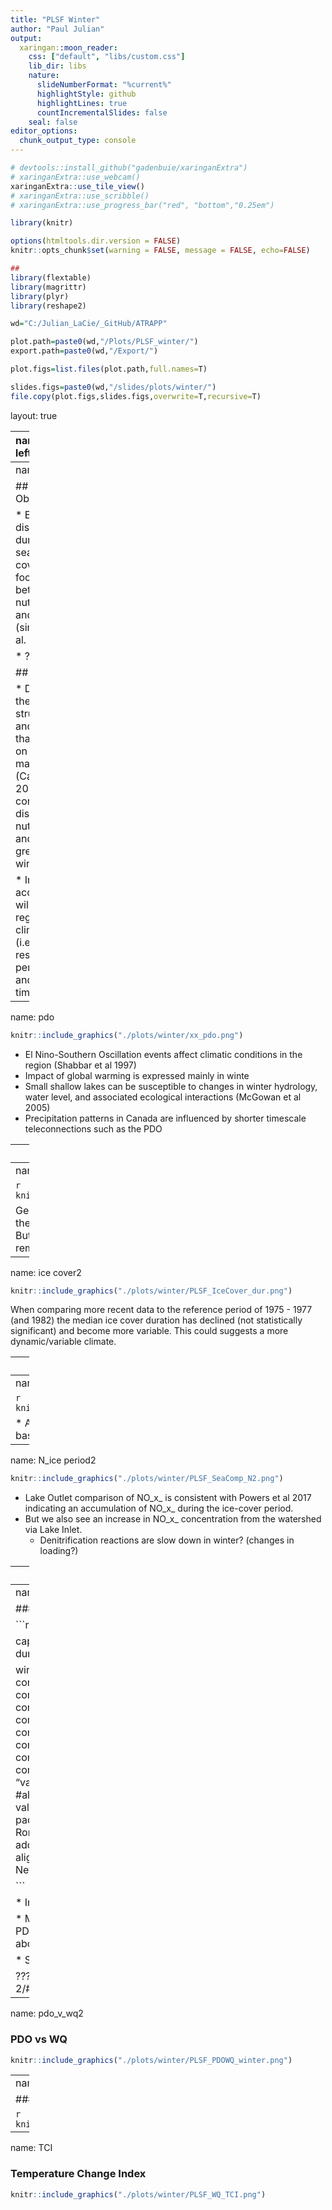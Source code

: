 ```yaml
---
title: "PLSF Winter"
author: "Paul Julian"
output:
  xaringan::moon_reader:
    css: ["default", "libs/custom.css"]
    lib_dir: libs
    nature:
      slideNumberFormat: "%current%"
      highlightStyle: github
      highlightLines: true
      countIncrementalSlides: false
    seal: false
editor_options: 
  chunk_output_type: console
---
```


```r
# devtools::install_github("gadenbuie/xaringanExtra")
# xaringanExtra::use_webcam()
xaringanExtra::use_tile_view()
# xaringanExtra::use_scribble()
# xaringanExtra::use_progress_bar("red", "bottom","0.25em")
```

```r
library(knitr)

options(htmltools.dir.version = FALSE)
knitr::opts_chunk$set(warning = FALSE, message = FALSE, echo=FALSE)

##
library(flextable)
library(magrittr)
library(plyr)
library(reshape2)

wd="C:/Julian_LaCie/_GitHub/ATRAPP"

plot.path=paste0(wd,"/Plots/PLSF_winter/")
export.path=paste0(wd,"/Export/")

plot.figs=list.files(plot.path,full.names=T)

slides.figs=paste0(wd,"/slides/plots/winter/")
file.copy(plot.figs,slides.figs,overwrite=T,recursive=T)


```

layout: true

---
name: title
class: left, middle

### Petit-lac-Saint-François - Winter Limnology

`r paste(format(as.Date("2022-10-18"),"%B %d, %Y"),"<br>(Updated:", format(as.Date(Sys.Date()),"%B %d, %Y"),")")`


<!-- this ends up being the title slide since seal = FALSE-->


.footnote[
Paul Julian PhD [`r fontawesome::fa("fas fa-envelope")`](mailto: paul.julian@umontreal.ca) .small[paul.julian@umontreal.ca]

.small[Use cursor keys for navigation, press .red["O"] for a slide .red[O]verview]

```r
bsplus::bs_button(
    label = "Download PDF Version",
    button_type = "primary",
    button_size = "small") %>%
    htmltools::a(
      href = "https://swampthingecology.org/ATRAPP/slides/ATRAPP_PLSF_Winter.pdf"
      )
```
]

---
name: objectives

## Objective(s)/Goal(s)

* Examine total and dissolved nutrients during winter in a seasonally ice-covered lake focusing on the link between inorganic nutrient changes and ice duration (similar to Powers et al. 2017)

* ??

## Hypotheses

* Due to changes to the physical structure of the lake and the constraints that lake ice places on energy and material fluxes (Cavaliere et al 2021) concentrations of dissolved inorganic nutrients (i.e. DIN and SRP) will be greater in the winter/ice period; 

* Inorganic  nutrient accumulation rates will be sensitive to regional and local climate metrics (i.e. FDD, PDO, etc.) resulting in shorter periods of ice cover and therefore less time to accumulate .

---
name: pdo

```r

knitr::include_graphics("./plots/winter/xx_pdo.png")
```

* El Nino-Southern Oscillation events affect climatic conditions in the region (Shabbar et al 1997)
* Impact of global warming is expressed mainly in winte
* Small shallow lakes can be susceptible to changes in winter hydrology, water level, and associated ecological interactions (McGowan et al 2005)
* Precipitation patterns in Canada are influenced by shorter timescale teleconnections such as the PDO

---
name: climate.plot

```r

knitr::include_graphics("./plots/winter/PLSF_climate.png")
```

* Winter mean air temp vs year: $\tau$ = 0.38 $\rho$-value < 0.01
* FDD vs year: $\tau$ = -0.44 $\rho$-value < 0.01

---
name: ice cover1

```r

knitr::include_graphics("./plots/winter/PLSF_IceCover.png")
```

Generally, ice on/off dates are moving to the top left corner of the plot suggesting later ice-on dates and earlier ice-off dates. But there is some variability in this limited time-series. 
* Could remote sensing data be used to fill in the data gaps? 

---
name: ice cover2

```r

knitr::include_graphics("./plots/winter/PLSF_IceCover_dur.png")
```

When comparing more recent data to the reference period of 1975 - 1977 (and 1982) the median ice cover duration has declined (not statistically significant) and become more variable. This could suggests a more dynamic/variable climate.

---
name: P_ice period


```r

knitr::include_graphics("./plots/winter/PLSF_SeaComp_P.png")
```

* Asterisk indicates statistically significant ( $\rho$ -value<0.05 based on Kruskal-Walllis Test).
* Based on Year starting in May. 

---
name: N_ice period


```r

knitr::include_graphics("./plots/winter/PLSF_SeaComp_N.png")
```

* Asterisk indicates statistically significant ( $\rho$ -value<0.05 based on Kruskal-Walllis Test).
* Based on Year starting in May. 

---
name: N_ice period2


```r

knitr::include_graphics("./plots/winter/PLSF_SeaComp_N2.png")
```


* Lake Outlet comparison of NO_x_ is consistent with Powers et al 2017 indicating an accumulation of NO_x_ during the ice-cover period.
* But we also see an increase in NO_x_ concentration from the watershed via Lake Inlet. 
  * Denitrification reactions are slow down in winter? (changes in loading?)
  
---
name: N_ice period2


```r

knitr::include_graphics("./plots/winter/PLSF_SeaComp_Algae.png")
```

* Limited period of record (2016 - 2021)
* Obviously algal pigments decline during Ice period (limited light attenuation, below optimum temp, etc.)

---
name: pdo_v_wq

### PDO vs WQ

```r
winter.pdo.wq=read.csv(paste0(export.path,"winter_pdo_cor.csv"))

cap.val="Spearman's correlation results comparing water quality parameters with monthly PDO values during winter months (Dec - Feb)"

winter.pdo.wq%>%
  flextable()%>%
  colformat_double(j=3:4,digits=2,na_str = "---")%>%
  compose(j="variable",i=~variable=="TP.ugL",value=as_paragraph('TP (\u03BCg L\u207B\u00B9)'))%>%
  compose(j="variable",i=~variable=="SRP.ugL",value=as_paragraph('SRP (\u03BCg L\u207B\u00B9)'))%>%
  compose(j="variable",i=~variable=="TN.mgL",value=as_paragraph('TN (mg L\u207B\u00B9)'))%>%
  compose(j="variable",i=~variable=="DIN.mgL",value=as_paragraph('DIN (mg L\u207B\u00B9)'))%>%
  compose(j="Site",i=~Site=="Godbout",value=as_paragraph('Lake Inlet'))%>%
  compose(j="Site",i=~Site=="Lake_Outlet",value=as_paragraph('Lake Outlet'))%>%
  merge_v(j="Site")%>%
  compose(j="p.val",i=~p.val<0.05,value=as_paragraph('< 0.05'))%>%
  compose(j="p.val",i=~p.val<0.01,value=as_paragraph('< 0.01'))%>%
  set_header_labels("Site"="Site",
                    "variable" = "Parameter",
                    "r.val" = "r",
                    "p.val"="\u03C1-value")%>%
  width(width=c(1,1,0.75,0.75))%>%
  #align(align="center",part="header")%>%
  align(j=1:2,align="left",part="all")%>%
  valign(j=1,valign="top")%>%
  align(j=3:4,align="center",part="all")%>%
  hline(i=4)%>%
  padding(padding=1.5,part="all")%>%
  fix_border_issues()%>%
  font(fontname="Times New Roman",part="all")%>%
  fontsize(size=10,part="all")%>%
  fontsize(size=11,part="header")%>%
  add_header_lines(values=cap.val)%>%
  align(align="center",part="header")%>%fontsize(size=12,part="header")%>%font(fontname = "Times New Roman",part="all")

```


* Inlet and Outlet driven by different processes.

* Might need to evaluate discharge values to provide some clarity?
  * Use monthly FWM concentrations vs PDO to remove the effect of run-off/snow melt dilution? 
  * Negative PDO climate has a tendency to bring above normal precipitation  
  
* SRP correlation driven by non-detects

???
https://climateimpactcompany.com/february-2022-pdo-amo-outlook-2-2/#:~:text=%2DPDO%20has%20a%20tendency%20to,conditions%20in%20the%20Southeast%20States.

---
name: pdo_v_wq2

### PDO vs WQ


```r

knitr::include_graphics("./plots/winter/PLSF_PDOWQ_winter.png")
```


---
name: daysIce

### Days of Ice vs WQ


```r

knitr::include_graphics("./plots/winter/PLSF_IceOn.png")
```

---
name: TCI

### Temperature Change Index 


```r

knitr::include_graphics("./plots/winter/PLSF_WQ_TCI.png")
```